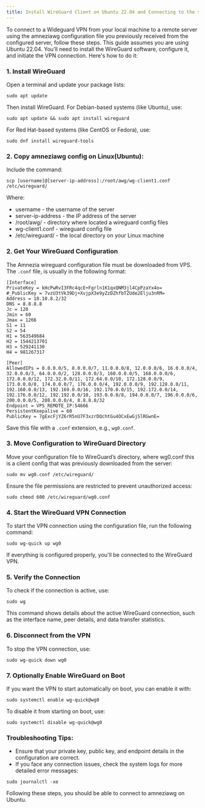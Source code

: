 ```yaml
---
title: Install WireGuard Client on Ubuntu 22.04 and Connecting to the server using AmneziaWG
---
```


To connect to a Wideguard VPN from your local machine to a remote server using the amneziawg configuration file you previously received from the configured server, follow these steps. This guide assumes you are using Ubuntu 22.04. You’ll need to install the WireGuard software, configure it, and initiate the VPN connection. Here's how to do it:

### 1. Install WireGuard

Open a terminal and update your package lists:

```shell
sudo apt update
```

Then install WireGuard.
For Debian-based systems (like Ubuntu), use:

```shell
sudo apt update && sudo apt install wireguard
```

For Red Hat-based systems (like CentOS or Fedora), use:

```shell
sudo dnf install wireguard-tools
```

### 2. Copy amneziawg config on Linux(Ubuntu):

Include the command:

```shell
scp [username]@[server-ip-address]:/root/awg/wg-client1.conf /etc/wireguard/
```

Where:

- username - the username of the server
- server-ip-address - the IP address of the server
- /root/awg/ - directory where located a wireguard config files
- wg-client1.conf - wireguard config file
- /etc/wireguard/ - the local directory on your Linux machine

### 2. Get Your WireGuard Configuration

The Amnezia wireguard configuration file must be downloaded from VPS. The `.conf` file, is usually in the following format:

```shell
[Interface]
PrivateKey = kHcPwRvI3FRc4qcE+Fgrln1K1qxQNM3jl4CpPzaYx4o=
#_PublicKey = 7vzU3tVk39Dj+XvjpX3e9yZzDZhfbTZUde2Elju3nRM=
Address = 10.10.8.2/32
DNS = 8.8.8.8
Jc = 120
Jmin = 60
Jmax = 1266
S1 = 11
S2 = 54
H1 = 563549684
H2 = 1544213701
H3 = 529241130
H4 = 981267317

[Peer]
AllowedIPs = 0.0.0.0/5, 8.0.0.0/7, 11.0.0.0/8, 12.0.0.0/6, 16.0.0.0/4, 32.0.0.0/3, 64.0.0.0/2, 128.0.0.0/3, 160.0.0.0/5, 168.0.0.0/6, 172.0.0.0/12, 172.32.0.0/11, 172.64.0.0/10, 172.128.0.0/9, 173.0.0.0/8, 174.0.0.0/7, 176.0.0.0/4, 192.0.0.0/9, 192.128.0.0/11, 192.160.0.0/13, 192.169.0.0/16, 192.170.0.0/15, 192.172.0.0/14, 192.176.0.0/12, 192.192.0.0/10, 193.0.0.0/8, 194.0.0.0/7, 196.0.0.0/6, 200.0.0.0/5, 208.0.0.0/4, 8.8.8.8/32
Endpoint = VPS_REMOTE_IP:54666
PersistentKeepalive = 60
PublicKey = 7gExcFjYZ6rR5nU7F3xzrDQchtGu4OCxEwGjSlRGwnE=
```

Save this file with a `.conf` extension, e.g., `wg0.conf`.

### 3. Move Configuration to WireGuard Directory

Move your configuration file to WireGuard’s directory, where wg0.conf this is a client config that was previously downloaded from the server:

```shell
sudo mv wg0.conf /etc/wireguard/
```

Ensure the file permissions are restricted to prevent unauthorized access:

```shell
sudo chmod 600 /etc/wireguard/wg0.conf
```

### 4. Start the WireGuard VPN Connection

To start the VPN connection using the configuration file, run the following command:

```shell
sudo wg-quick up wg0
```

If everything is configured properly, you'll be connected to the WireGuard VPN.

### 5. Verify the Connection

To check if the connection is active, use:

```shell
sudo wg
```

This command shows details about the active WireGuard connection, such as the interface name, peer details, and data transfer statistics.

### 6. Disconnect from the VPN

To stop the VPN connection, use:

```shell
sudo wg-quick down wg0
```

### 7. Optionally Enable WireGuard on Boot

If you want the VPN to start automatically on boot, you can enable it with:

```shell
sudo systemctl enable wg-quick@wg0
```

To disable it from starting on boot, use:

```shell
sudo systemctl disable wg-quick@wg0
```

### Troubleshooting Tips:

- Ensure that your private key, public key, and endpoint details in the configuration are correct.
- If you face any connection issues, check the system logs for more detailed error messages:

```shell
sudo journalctl -xe
```

Following these steps, you should be able to connect to amneziawg on Ubuntu.
